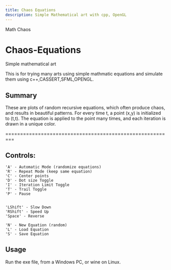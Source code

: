 ```yaml
---
title: Chaos Equations
description: Simple Mathematical art with cpp, OpenGL
---
```



<GroupName>Math Chaos</GroupName>
# Chaos-Equations

Simple mathematical art

This is for trying many arts using simple mathmatic equations and simulate them using c++,CASSERT,SFML,OPENGL.

## Summary

These are plots of random recursive equations, which
often produce chaos, and results in beautiful patterns.
For every time t, a point (x,y) is initialized to (t,t).
The equation is applied to the point many times, and each
iteration is drawn in a unique color.

=========================================================

## Controls:

    'A' - Automatic Mode (randomize equations)
    'R' - Repeat Mode (keep same equation)
    'C' - Center points
    'D' - Dot size Toggle
    'I' - Iteration Limit Toggle
    'T' - Trail Toggle
    'P' - Pause


    'LShift' - Slow Down
    'RShift' - Speed Up
    'Space' - Reverse

    'N' - New Equation (random)
    'L' - Load Equation
    'S' - Save Equation

## Usage 

Run the exe file, from a Windows PC, or wine on Linux.